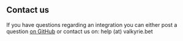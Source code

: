 ## Contact us

If you have questions regarding an integration you can either post a question [on GitHub](https://github.com/valkyrie-fnd/valkyrie/discussions) or contact us on: help (at) valkyrie.bet